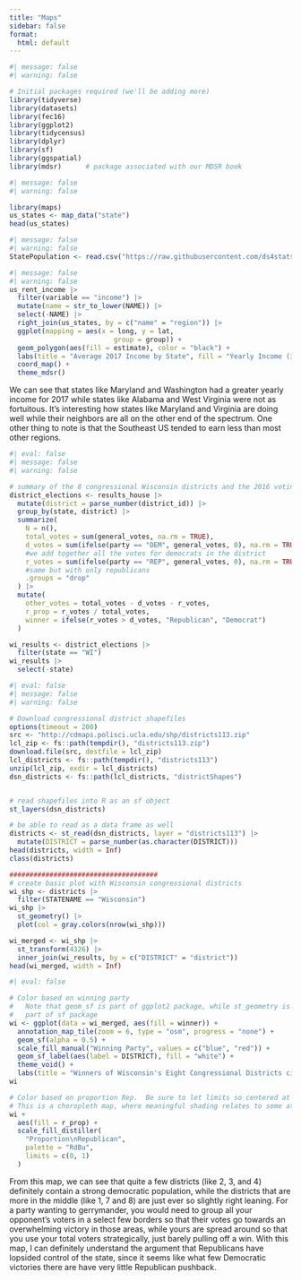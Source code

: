 ```yaml
---
title: "Maps"
sidebar: false
format:
  html: default
---
```


```r
#| message: false
#| warning: false

# Initial packages required (we'll be adding more)
library(tidyverse)
library(datasets)
library(fec16)
library(ggplot2)
library(tidycensus)
library(dplyr)
library(sf)
library(ggspatial)
library(mdsr)      # package associated with our MDSR book
```

```r
#| message: false
#| warning: false

library(maps)
us_states <- map_data("state")
head(us_states)

```

```r
#| message: false
#| warning: false
StatePopulation <- read.csv("https://raw.githubusercontent.com/ds4stats/r-tutorials/master/intro-maps/data/StatePopulation.csv", as.is = TRUE)
```

```r
#| message: false
#| warning: false
us_rent_income |>
  filter(variable == "income") |>
  mutate(name = str_to_lower(NAME)) |>
  select(-NAME) |>
  right_join(us_states, by = c("name" = "region")) |>
  ggplot(mapping = aes(x = long, y = lat,
                          group = group)) + 
  geom_polygon(aes(fill = estimate), color = "black") +
  labs(title = "Average 2017 Income by State", fill = "Yearly Income (in USD)") +
  coord_map() +
  theme_mdsr()
```

We can see that states like Maryland and Washington had a greater yearly income for 2017 while states like Alabama and West Virginia were not as fortuitous. It's interesting how states like Maryland and Virginia are doing well while their neighbors are all on the other end of the spectrum. One other thing to note is that the Southeast US tended to earn less than most other regions.

```r
#| eval: false
#| message: false
#| warning: false

# summary of the 8 congressional Wisconsin districts and the 2016 voting
district_elections <- results_house |>
  mutate(district = parse_number(district_id)) |>
  group_by(state, district) |>
  summarize(
    N = n(), 
    total_votes = sum(general_votes, na.rm = TRUE),
    d_votes = sum(ifelse(party == "DEM", general_votes, 0), na.rm = TRUE),
    #we add together all the votes for democrats in the district
    r_votes = sum(ifelse(party == "REP", general_votes, 0), na.rm = TRUE),
    #same but with only republicans
    .groups = "drop"
  ) |>
  mutate(
    other_votes = total_votes - d_votes - r_votes,
    r_prop = r_votes / total_votes,  
    winner = ifelse(r_votes > d_votes, "Republican", "Democrat")
  )

wi_results <- district_elections |>
  filter(state == "WI")
wi_results |>                  
  select(-state)
```

```r
#| eval: false
#| message: false
#| warning: false

# Download congressional district shapefiles 
options(timeout = 200)
src <- "http://cdmaps.polisci.ucla.edu/shp/districts113.zip"
lcl_zip <- fs::path(tempdir(), "districts113.zip")
download.file(src, destfile = lcl_zip)
lcl_districts <- fs::path(tempdir(), "districts113")
unzip(lcl_zip, exdir = lcl_districts)
dsn_districts <- fs::path(lcl_districts, "districtShapes")


# read shapefiles into R as an sf object
st_layers(dsn_districts)

# be able to read as a data frame as well
districts <- st_read(dsn_districts, layer = "districts113") |>
  mutate(DISTRICT = parse_number(as.character(DISTRICT)))
head(districts, width = Inf)
class(districts)

#####################################
# create basic plot with Wisconsin congressional districts
wi_shp <- districts |>
  filter(STATENAME == "Wisconsin")
wi_shp |>
  st_geometry() |>
  plot(col = gray.colors(nrow(wi_shp)))

wi_merged <- wi_shp |>
  st_transform(4326) |>
  inner_join(wi_results, by = c("DISTRICT" = "district"))
head(wi_merged, width = Inf)
```

```r
#| eval: false

# Color based on winning party
#   Note that geom_sf is part of ggplot2 package, while st_geometry is
#   part of sf package
wi <- ggplot(data = wi_merged, aes(fill = winner)) +
  annotation_map_tile(zoom = 6, type = "osm", progress = "none") + 
  geom_sf(alpha = 0.5) +
  scale_fill_manual("Winning Party", values = c("blue", "red")) + 
  geom_sf_label(aes(label = DISTRICT), fill = "white") + 
  theme_void() +
  labs(title = "Winners of Wisconsin's Eight Congressional Districts cir. 2016")
wi

# Color based on proportion Rep.  Be sure to let limits so centered at 0.5.
# This is a choropleth map, where meaningful shading relates to some attribute
wi +
  aes(fill = r_prop) + 
  scale_fill_distiller(
    "Proportion\nRepublican", 
    palette = "RdBu", 
    limits = c(0, 1)
  )
```

From this map, we can see that quite a few districts (like 2, 3, and 4) definitely contain a strong democratic population, while the districts that are more in the middle (like 1, 7 and 8) are just ever so slightly right leaning. For a party wanting to gerrymander, you would need to group all your opponent's voters in a select few borders so that their votes go towards an overwhelming victory in those areas, while yours are spread around so that you use your total voters strategically, just barely pulling off a win. With this map, I can definitely understand the argument that Republicans have lopsided control of the state, since it seems like what few Democratic victories there are have very little Republican pushback.




